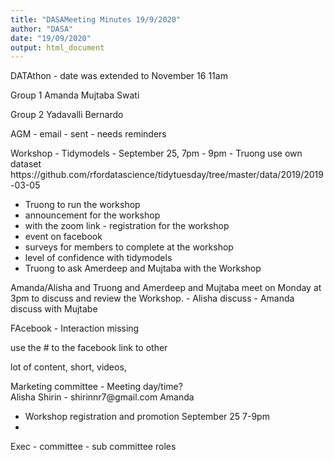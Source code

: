 ```yaml
---
title: "DASAMeeting Minutes 19/9/2020"
author: "DASA"
date: "19/09/2020"
output: html_document
---
```


DATAthon - date was extended to November 16 11am


Group 1
  Amanda
  Mujtaba
  Swati

Group 2
  Yadavalli
  Bernardo
  

AGM
- email - sent - needs reminders


Workshop - Tidymodels - September 25, 7pm - 9pm
- Truong use own dataset 
      https://github.com/rfordatascience/tidytuesday/tree/master/data/2019/2019-03-05

  - Truong to run the workshop 
  - announcement for the workshop 
  - with the zoom link - registration for the workshop
  - event on facebook
  - surveys for members to complete at the workshop
  - level of confidence with tidymodels
  - Truong to ask Amerdeep and Mujtaba with the Workshop
  
 
 Amanda/Alisha and Truong and Amerdeep and Mujtaba meet on Monday at 3pm to discuss and review the Workshop.
  - Alisha discuss
  - Amanda discuss with Mujtabe
 

FAcebook - Interaction missing

use the # to the facebook
link to other 

lot of content, short, videos,


Marketing committee - Meeting day/time?  
  Alisha
  Shirin - shirinnr7@gmail.com
  Amanda
  
   - Workshop registration and promotion September 25 7-9pm
   - 
 
 Exec - committee 
      - sub committee roles
      
      

